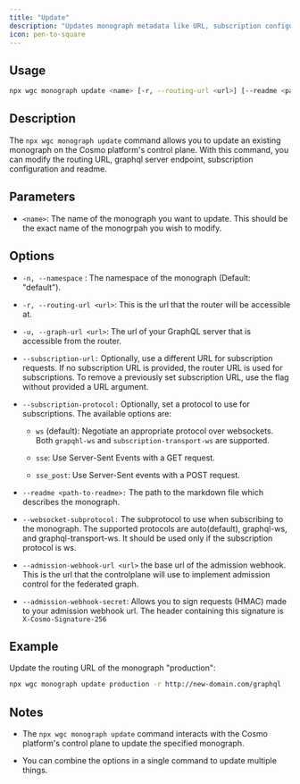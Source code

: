 ---
title: "Update"
description: "Updates monograph metadata like URL, subscription configuration and more on the control plane."
icon: pen-to-square
---

## Usage

```bash
npx wgc monograph update <name> [-r, --routing-url <url>] [--readme <path-to-readme>]
```

## Description

The `npx wgc monograph update` command allows you to update an existing monograph on the Cosmo platform's control plane. With this command, you can modify the routing URL, graphql server endpoint, subscription configuration and readme.

## Parameters

* `<name>`: The name of the monograph you want to update. This should be the exact name of the monogrpah you wish to modify.

## Options

* `-n, --namespace` : The namespace of the monograph (Default: "default").

* `-r, --routing-url <url>`: This is the url that the router will be accessible at.

* `-u, --graph-url <url>`: The url of your GraphQL server that is accessible from the router.

* `--subscription-url:` Optionally, use a different URL for subscription requests. If no subscription URL is provided, the router URL is used for subscriptions. To remove a previously set subscription URL, use the flag without provided a URL argument.

* `--subscription-protocol:` Optionally, set a protocol to use for subscriptions. The available options are:

  * `ws` (default): Negotiate an appropriate protocol over websockets. Both `grapqhl-ws` and `subscription-transport-ws` are supported.

  * `sse`: Use Server-Sent Events with a GET request.

  * `sse_post`: Use Server-Sent events with a POST request.

* `--readme <path-to-readme>:` The path to the markdown file which describes the monograph.

* `--websocket-subprotocol:` The subprotocol to use when subscribing to the monograph. The supported protocols are auto(default), graphql-ws, and graphql-transport-ws. It should be used only if the subscription protocol is ws.

* `--admission-webhook-url <url>` the base url of the admission webhook. This is the url that the controlplane will use to implement admission control for the federated graph.

* `--admission-webhook-secret`: Allows you to sign requests (HMAC) made to your admission webhook url. The header containing this signature is `X-Cosmo-Signature-256`

## Example

Update the routing URL of the monograph "production":

```bash
npx wgc monograph update production -r http://new-domain.com/graphql
```

## Notes

* The `npx wgc monograph update` command interacts with the Cosmo platform's control plane to update the specified monograph.

* You can combine the options in a single command to update multiple things.


